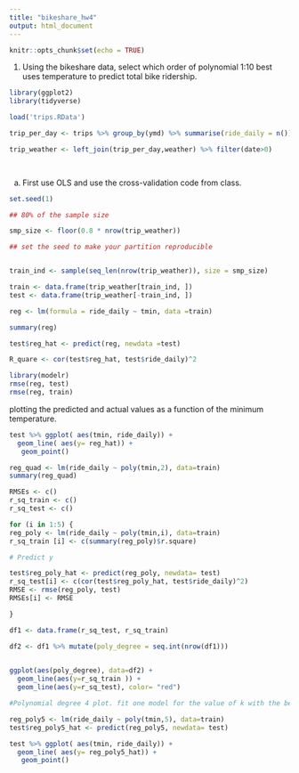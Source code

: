 ```yaml
---
title: "bikeshare_hw4"
output: html_document
---
```


```r
knitr::opts_chunk$set(echo = TRUE)
```

1)	Using the bikeshare data, select which order of polynomial 1:10 best uses temperature to predict total bike ridership.

```r
library(ggplot2)
library(tidyverse)

load('trips.RData')

trip_per_day <- trips %>% group_by(ymd) %>% summarise(ride_daily = n())

trip_weather <- left_join(trip_per_day,weather) %>% filter(date>0)

  
```
a.	First use OLS and use the cross-validation code from class.

```r
set.seed(1)

## 80% of the sample size

smp_size <- floor(0.8 * nrow(trip_weather))

## set the seed to make your partition reproducible


train_ind <- sample(seq_len(nrow(trip_weather)), size = smp_size)

train <- data.frame(trip_weather[train_ind, ])
test <- data.frame(trip_weather[-train_ind, ])

reg <- lm(formula = ride_daily ~ tmin, data =train)

summary(reg)

test$reg_hat <- predict(reg, newdata =test)

R_quare <- cor(test$reg_hat, test$ride_daily)^2

library(modelr)
rmse(reg, test)
rmse(reg, train)
```
 plotting the predicted and actual values as a function of the minimum temperature.

```r
test %>% ggplot( aes(tmin, ride_daily)) +
  geom_line( aes(y= reg_hat)) +
   geom_point()

```

```r
reg_quad <- lm(ride_daily ~ poly(tmin,2), data=train)
summary(reg_quad)

RMSEs <- c()
r_sq_train <- c()
r_sq_test <- c()

for (i in 1:5) {
reg_poly <- lm(ride_daily ~ poly(tmin,i), data=train)
r_sq_train [i] <- c(summary(reg_poly)$r.square)

# Predict y

test$reg_poly_hat <- predict(reg_poly, newdata= test)
r_sq_test[i] <- c(cor(test$reg_poly_hat, test$ride_daily)^2)
RMSE <- rmse(reg_poly, test)
RMSEs[i] <- RMSE

}

```

```r
df1 <- data.frame(r_sq_test, r_sq_train) 

df2 <- df1 %>% mutate(poly_degree = seq.int(nrow(df1)))
   

ggplot(aes(poly_degree), data=df2) + 
  geom_line(aes(y=r_sq_train )) +
  geom_line(aes(y=r_sq_test), color= "red")
```

```r

#Polynomial degree 4 plot. fit one model for the value of k with the best performance in 6), and plot the actual and predicted values for this model.

reg_poly5 <- lm(ride_daily ~ poly(tmin,5), data=train)
test$reg_poly5_hat <- predict(reg_poly5, newdata= test)

test %>% ggplot( aes(tmin, ride_daily)) +
  geom_line( aes(y= reg_poly5_hat)) +
   geom_point()

```